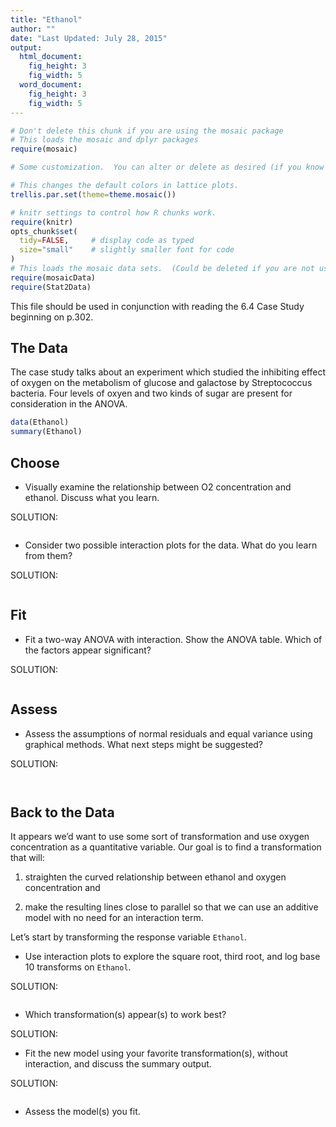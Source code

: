 ```yaml
---
title: "Ethanol"
author: ""
date: "Last Updated: July 28, 2015"
output: 
  html_document:
    fig_height: 3
    fig_width: 5
  word_document:
    fig_height: 3
    fig_width: 5
---
```




```r
# Don't delete this chunk if you are using the mosaic package
# This loads the mosaic and dplyr packages
require(mosaic)
```

```r
# Some customization.  You can alter or delete as desired (if you know what you are doing).

# This changes the default colors in lattice plots.
trellis.par.set(theme=theme.mosaic())  

# knitr settings to control how R chunks work.
require(knitr)
opts_chunk$set(
  tidy=FALSE,     # display code as typed
  size="small"    # slightly smaller font for code
)
# This loads the mosaic data sets.  (Could be deleted if you are not using them.)
require(mosaicData)                
require(Stat2Data)
```

This file should be used in conjunction with reading the 6.4 Case Study beginning on p.302.

## The Data 

The case study talks about an experiment which studied the inhibiting effect of oxygen on the metabolism of glucose and galactose by Streptococcus bacteria. Four levels of oxyen and two kinds of sugar are present for consideration in the ANOVA. 

```r
data(Ethanol)
summary(Ethanol)
```

## Choose

* Visually examine the relationship between O2 concentration and ethanol. Discuss what you learn.

SOLUTION:

```r

```

* Consider two possible interaction plots for the data. What do you learn from them?

SOLUTION:

```r

```

## Fit

* Fit a two-way ANOVA with interaction. Show the ANOVA table. Which of the factors appear significant?

SOLUTION:

```r

```

## Assess

* Assess the assumptions of normal residuals and equal variance using graphical methods. What next steps might be suggested?

SOLUTION:

```r


```

```r

```





## Back to the Data

It appears we'd want to use some sort of transformation and use oxygen concentration as a quantitative variable. 
Our goal is to find a transformation that will: 

1. straighten the curved relationship between ethanol and oxygen concentration and

2. make the resulting lines close to parallel so that we can use an additive model with no need for an interaction term. 

Let's start by transforming the response variable `Ethanol`. 

* Use interaction plots to explore the square root, third root, and log base 10 transforms on `Ethanol`.

SOLUTION:

```r

```

* Which transformation(s) appear(s) to work best?

SOLUTION:


* Fit the new model using your favorite transformation(s), without interaction, and discuss the summary output.

SOLUTION:


```r

```


* Assess the model(s) you fit.

```r

```

```r

```


